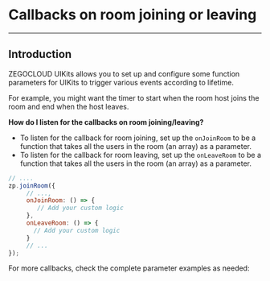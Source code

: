 
# Callbacks on room joining or leaving

- - -

## Introduction

ZEGOCLOUD UIKits allows you to set up and configure some function parameters for UIKits to trigger various events according to lifetime.

For example, you might want the timer to start when the room host joins the room and end when the host leaves.


**How do I listen for the callbacks on room joining/leaving?**


- To listen for the callback for room joining, set up the `onJoinRoom` to be a function that takes all the users in the room (an array) as a parameter.
- To listen for the callback for room leaving, set up the `onLeaveRoom` to be a function that takes all the users in the room (an array) as a parameter.


```javascript
// ....
zp.joinRoom({
     // ...,
     onJoinRoom: () => {
        // Add your custom logic
     },
     onLeaveRoom: () => {
       // Add your custom logic
     }
     // ...
});
```

For more callbacks, check the complete parameter examples as needed:

<Accordion title="Complete parameter examples" defaultOpen="false">
<CompleteParameter/>
</Accordion>
